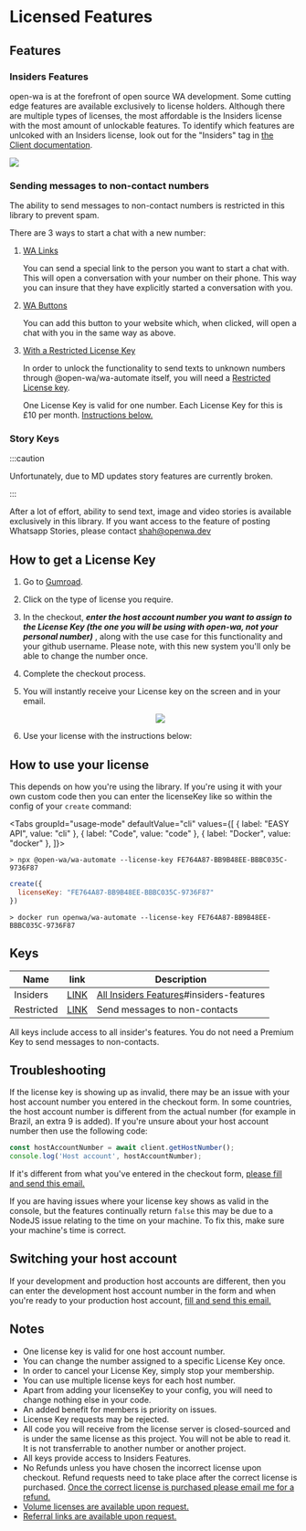 # Licensed Features

## Features

### Insiders Features

open-wa is at the forefront of open source WA development. Some cutting edge features are available exclusively to license holders. Although there are multiple types of licenses, the most affordable is the Insiders license with the most amount of unlockable features. To identify which features are unlcoked with an Insiders license, look out for the "Insiders" tag in [the Client documentation](/docs/api/classes/api_Client.Client).

<img src='/img/license-identifier.png' />


### Sending messages to non-contact numbers

The ability to send messages to non-contact numbers is restricted in this library to prevent spam.

There are 3 ways to start a chat with a new number:

1. [WA Links](https://faq.whatsapp.com/en/26000030/)
  
      You can send a special link to the person you want to start a chat with. This will open a conversation with your number on their phone. This way you can insure that they have explicitly started a conversation with you.
2. [WA Buttons](https://github.com/smashah/whatsapp-button?ref=open-wa-nodejs)

      You can add this button to your website which, when clicked, will open a chat with you in the same way as above.
3. [With a Restricted License Key](#how-to-get-a-license-key)

     In order to unlock the functionality to send texts to unknown numbers through @open-wa/wa-automate itself, you will need a [Restricted License key](https://gum.co/open-wa?tier=1%20Restricted%20License%20Key).

     One License Key is valid for one number. Each License Key for this is £10 per month. [Instructions below.](#how-to-get-a-license-key)

### Story Keys

:::caution

Unfortunately, due to MD updates story features are currently broken.

:::

After a lot of effort, ability to send text, image and video stories is available exclusively in this library. If you want access to the feature of posting Whatsapp Stories, please contact shah@openwa.dev

## How to get a License Key

1. Go to [Gumroad](https://gum.co/BTMt?tier=1%20Restricted%20License%20Key).
2. Click on the type of license you require.
3. In the checkout, ***enter the host account number you want to assign to the License Key (the one you will be using with open-wa, not your personal number)*** , along with the use case for this functionality and your github username. Please note, with this new system you'll only be able to change the number once.
4. Complete the checkout process.
5. You will instantly receive your License key on the screen and in your email.

   <div align="center">
   <img src="https://raw.githubusercontent.com/open-wa/wa-automate-nodejs/master/resources/membership.png"/>
   </div>

6. Use your license with the instructions below:
  
## How to use your license

This depends on how you're using the library. If you're using it with your own custom code then you can enter the licenseKey like so within the config of your `create` command:


<!-- prettier-ignore-start -->


<Tabs groupId="usage-mode" defaultValue="cli" 
values={[ 
  { label: "EASY API", value: "cli" }, 
  { label: "Code", value: "code" }, 
  { label: "Docker", value: "docker" },
]}>

<!-- prettier-ignore-end -->

<TabItem value="cli">


```shell
> npx @open-wa/wa-automate --license-key FE764A87-BB9B48EE-BBBC035C-9736F87
```

</TabItem>


<TabItem value="code">


```javascript
create({
  licenseKey: "FE764A87-BB9B48EE-BBBC035C-9736F87"
})
```

</TabItem>


<TabItem value="docker">


```shell
> docker run openwa/wa-automate --license-key FE764A87-BB9B48EE-BBBC035C-9736F87
```

</TabItem>


</Tabs>

## Keys

| Name | link | Description
| --------------------------------- | ----------- |  ----------- |
| Insiders | [LINK](https://gum.co/BTMt?tier=Insiders%20Program) | [All Insiders Features](#insiders-features)#insiders-features
| Restricted | [LINK](https://gum.co/open-wa?tier=1%20Restricted%20License%20Key) | Send messages to non-contacts

All keys include access to all insider's features. You do not need a Premium Key to send messages to non-contacts.

## Troubleshooting

If the license key is showing up as invalid, there may be an issue with your host account number you entered in the checkout form. In some countries, the host account number is different from the actual number (for example in Brazil, an extra 9 is added). If you're unsure about your host account number then use the following code:

```javascript
const hostAccountNumber = await client.getHostNumber();
console.log('Host account', hostAccountNumber);
```

If it's different from what you've entered in the checkout form, [please fill and send this email.](mailto:shah@openwa.dev?subject=OPENWA%3A%20WRONG%20HOST%20ACC%20NUMBER&body=email%20used%20to%20buy%20key%3A%0D%0Alicense%20key%3A%0D%0Acorrect%20host%20account%20number%3A%0D%0A)

If you are having issues where your license key shows as valid in the console, but the features continually return `false` this may be due to a NodeJS issue relating to the time on your machine. To fix this, make sure your machine's time is correct.

## Switching your host account

If your development and production host accounts are different, then you can enter the development host account number in the form and when you're ready to your production host account, [fill and send this email.](mailto:shah@openwa.dev?subject=OPENWA%3A%PRODUCTION%20HOST%20ACC%20NUMBER&body=email%20used%20to%20buy%20key%3A%0D%0Alicense%20key%3A%0D%0Acorrect%20host%20account%20number%3A%0D%0A)

## Notes

- One license key is valid for one host account number.
- You can change the number assigned to a specific License Key once.
- In order to cancel your License Key, simply stop your membership.
- You can use multiple license keys for each host number.
- Apart from adding your licenseKey to your config, you will need to change nothing else in your code.
- An added benefit for members is priority on issues.
- License Key requests may be rejected.
- All code you will receive from the license server is closed-sourced and is under the same license as this project. You will not be able to read it. It is not transferrable to another number or another project.
- All keys provide access to Insiders Features.
- No Refunds unless you have chosen the incorrect license upon checkout. Refund requests need to take place after the correct license is purchased. [Once the correct license is purchased please email me for a refund.](mailto:shah@openwa.dev?subject=OPENWA%3A%LICENSE%3A%CORRECTION)
- [Volume licenses are available upon request.](mailto:shah@openwa.dev?subject=OPENWA%3A%VOLUME%%20LICENSE)
- [Referral links are available upon request.](mailto:shah@openwa.dev?subject=OPENWA%3A%Referral%%20Scheme)